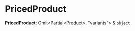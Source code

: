 
# PricedProduct

 **PricedProduct**: Omit&#60;Partial&#60;[Product](../../entities/classes/entities.Product.mdx)&#62;, "variants"&#62; & `object`

